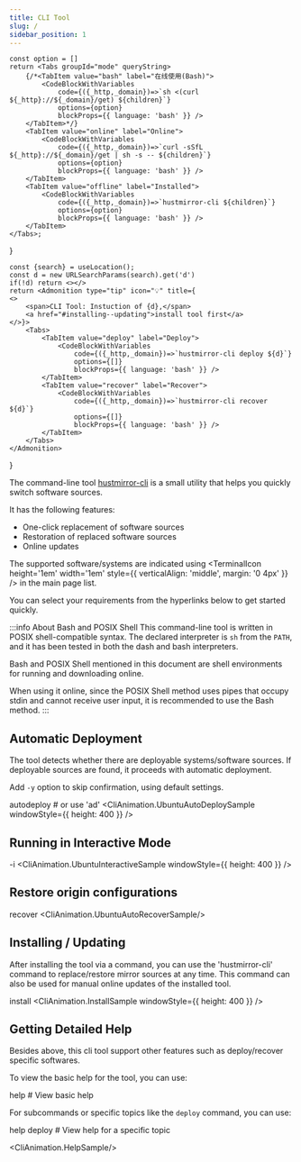 ```yaml
---
title: CLI Tool
slug: /
sidebar_position: 1
---
```



    const option = []
    return <Tabs groupId="mode" queryString>
        {/*<TabItem value="bash" label="在线使用(Bash)">
            <CodeBlockWithVariables
                code={({_http,_domain})=>`sh <(curl ${_http}://${_domain}/get) ${children}`}
                options={option}
                blockProps={{ language: 'bash' }} />
        </TabItem>*/}
        <TabItem value="online" label="Online">
            <CodeBlockWithVariables
                code={({_http,_domain})=>`curl -sSfL ${_http}://${_domain}/get | sh -s -- ${children}`}
                options={option}
                blockProps={{ language: 'bash' }} />
        </TabItem>
        <TabItem value="offline" label="Installed">
            <CodeBlockWithVariables
                code={({_http,_domain})=>`hustmirror-cli ${children}`}
                options={option}
                blockProps={{ language: 'bash' }} />
        </TabItem>
    </Tabs>;
}

    const {search} = useLocation();
    const d = new URLSearchParams(search).get('d')
    if(!d) return <></>
    return <Admonition type="tip" icon="💡" title={
    <>
        <span>CLI Tool: Instuction of {d},</span>
        <a href="#installing--updating">install tool first</a>
    </>}>
        <Tabs>
            <TabItem value="deploy" label="Deploy">
                <CodeBlockWithVariables
                    code={({_http,_domain})=>`hustmirror-cli deploy ${d}`}
                    options={[]}
                    blockProps={{ language: 'bash' }} />
            </TabItem>
            <TabItem value="recover" label="Recover">
                <CodeBlockWithVariables
                    code={({_http,_domain})=>`hustmirror-cli recover ${d}`}
                    options={[]}
                    blockProps={{ language: 'bash' }} />
            </TabItem>
        </Tabs>
    </Admonition>
}

The command-line tool [hustmirror-cli](https://gitee.com/dzm91_hust/hustmirror-cli.git)  is a small utility that helps you quickly switch software sources.<SoftwareGuide/>

It has the following features:
- One-click replacement of software sources
- Restoration of replaced software sources
- Online updates

The supported software/systems are indicated using <TerminalIcon height='1em' width='1em' style={{ verticalAlign: 'middle', margin: '0 4px' }} /> in the main page list.

You can select your requirements from the hyperlinks below to get started quickly.

<TOCInline toc={toc} />

:::info About Bash and POSIX Shell
This command-line tool is written in POSIX shell-compatible syntax.
The declared interpreter is `sh` from the `PATH`, and it has been tested in both the dash and bash interpreters.

Bash and POSIX Shell mentioned in this document are shell environments for running and downloading online.

When using it online, since the POSIX Shell method uses pipes that occupy stdin and cannot receive user input, it is recommended to use the Bash method.
:::
## Automatic Deployment

The tool detects whether there are deployable systems/software sources. If deployable sources are found, it proceeds with automatic deployment.

Add `-y` option to skip confirmation, using default settings.

<CliCodeBlock>autodeploy # or use 'ad'</CliCodeBlock>
<CliAnimation.UbuntuAutoDeploySample windowStyle={{ height: 400 }} />

## Running in Interactive Mode

<CliCodeBlock>-i</CliCodeBlock>
<CliAnimation.UbuntuInteractiveSample windowStyle={{ height: 400 }} />

## Restore origin configurations

<CliCodeBlock>recover</CliCodeBlock>
<CliAnimation.UbuntuAutoRecoverSample/>


## Installing / Updating

After installing the tool via a command, you can use the 'hustmirror-cli' command to replace/restore mirror sources at any time.
This command can also be used for manual online updates of the installed tool.

<CliCodeBlock>install</CliCodeBlock>
<CliAnimation.InstallSample windowStyle={{ height: 400 }} />

## Getting Detailed Help

Besides above, this cli tool support other features
such as deploy/recover specific softwares.

To view the basic help for the tool, you can use:

<CliCodeBlock>help # View basic help</CliCodeBlock>

For subcommands or specific topics like the `deploy` command, you can use:

<CliCodeBlock>help deploy # View help for a specific topic</CliCodeBlock>

<CliAnimation.HelpSample/>
